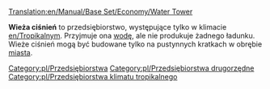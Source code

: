 [[Translation:en/Manual/Base Set/Economy/Water Tower]]

{{pl/Przedsiębiorstwa|name=Wieża ciśnień
|image=Water_tower.png
|climates=[[en/Tropikalny]]
|accepts=[[pl/Manual/Base Set/Economy/Woda|Woda]]
|produces=NIc
}}
'''Wieża ciśnień''' to przedsiębiorstwo, występujące tylko w klimacie [[en/Tropikalny]]m. Przyjmuje ona [[pl/Manual/Base Set/Economy/Woda|wodę]], ale nie produkuje żadnego ładunku. Wieże ciśnień mogą być budowane tylko na pustynnych kratkach w obrębie [[pl/Miasto|miasta]]. 

{{pl/Navbox Industries}}

[[Category:pl/Przedsiębiorstwa]]
[[Category:pl/Przedsiębiorstwa drugorzędne]]
[[Category:pl/Przedsiębiorstwa klimatu tropikalnego]]